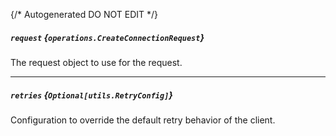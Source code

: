 {/* Autogenerated DO NOT EDIT  */}

##### `request` *{`operations.CreateConnectionRequest`}*
The request object to use for the request.

<Collapsible openLabel={Labels.showProperties} closeLabel={Labels.hideProperties}>
  <CreateConnectionRequest />
</Collapsible>

---
##### `retries` *{`Optional[utils.RetryConfig]`}*
Configuration to override the default retry behavior of the client.

<Collapsible openLabel={Labels.showProperties} closeLabel={Labels.hideProperties}>
  <Retryconfig />
</Collapsible>

